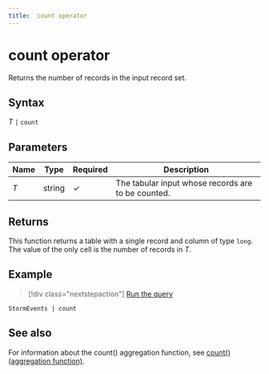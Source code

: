 ```yaml
---
title:  count operator
---
```

# count operator

Returns the number of records in the input record set.

## Syntax

*T* `|` `count`

## Parameters

| Name | Type | Required | Description |
|--|--|--|--|
| *T* | string | &check; | The tabular input whose records are to be counted. |

## Returns

This function returns a table with a single record and column of type
`long`. The value of the only cell is the number of records in *T*.

## Example

> [!div class="nextstepaction"]
> <a href="https://dataexplorer.azure.com/clusters/help/databases/Samples?query=H4sIAAAAAAAAAwsuyS/KdS1LzSspVqhRSM4vzSsBALU2eHsTAAAA" target="_blank">Run the query</a>

```pql
StormEvents | count
```

## See also

For information about the count() aggregation function, see [count() (aggregation function)](count-aggfunction.md).